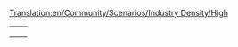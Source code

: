 [[Translation:en/Community/Scenarios/Industry Density/High]]
{{en/Community/Scenarios/Scenarios by quantity of industries}}

{|
|-

|style="border:none;background:white"|
{{en/Chatham Islands}}

|style="border:none;background:white"|
{{en/Europe}}

|-
|style="border:none;background:white"|
{{en/Italy}}

|style="border:none;background:white"|
{{en/Lakes}}

|-
|style="border:none;background:white"|
{{en/United Kingdom}}

|style="border:none;background:white"|

|}
